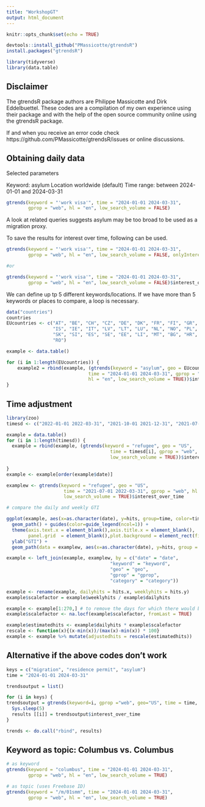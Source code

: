 ```yaml
---
title: "WorkshopGT"
output: html_document
---
```


```r
knitr::opts_chunk$set(echo = TRUE)
```

```r
devtools::install_github("PMassicotte/gtrendsR")
install.packages("gtrendsR")

library(tidyverse)
library(data.table)
```

## Disclaimer

The gtrendsR package authors are Philippe Massicotte and Dirk Eddelbuettel. These codes are a compilation of my own experience using their package and with the help of the open source community online using the gtrendsR package. 

If and when you receive an error code check https://github.com/PMassicotte/gtrendsR/issues or online discussions. 

## Obtaining daily data

Selected parameters

Keyword: asylum
Location worldwide (default)
Time range: between 2024-01-01 and 2024-03-31 

```r
gtrends(keyword = "'work visa'", time = "2024-01-01 2024-03-31",
        gprop = "web", hl = "en", low_search_volume = FALSE)
```

A look at related queries suggests asylum may be too broad to be used as a migration proxy.

To save the results for interest over time, following can be used. 

```r
gtrends(keyword = "'work visa'", time = "2024-01-01 2024-03-31",
        gprop = "web", hl = "en", low_search_volume = FALSE, onlyInterest = TRUE)

#or

gtrends(keyword = "'work visa'", time = "2024-01-01 2024-03-31",
        gprop = "web", hl = "en", low_search_volume = FALSE)$interest_over_time
```

We can define up tp 5 different keywords/locations. If we have more than 5 keywords or places to compare, a loop is necessary.

```r
data("countries")
countries
EUcountries <- c("AT", "BE", "CH", "CZ", "DE", "DK", "FR", "FI", "GR", "HU",
                 "IS", "IE", "IT", "LV", "LT", "LU", "NL", "NO", "PL", "PT",
                 "SK", "SI", "ES", "SE", "EE", "LI", "MT", "BG", "HR", "CY",
                 "RO")

example <- data.table()

for (i in 1:length(EUcountries)) {
    example2 = rbind(example, (gtrends(keyword = "asylum", geo = EUcountries[i],
                              time = "2024-01-01 2024-03-31", gprop = "web",
                              hl = "en", low_search_volume = TRUE))$interest_over_time)
}

```

## Time adjustment

```r
library(zoo)
timesd <- c("2022-01-01 2022-03-31", "2021-10-01 2021-12-31", "2021-07-01 2021-09-30") 

example = data.table()
for (i in 1:length(timesd)) {
  example = rbind(example, (gtrends(keyword = "refugee", geo = "US",
                                      time = timesd[i], gprop = "web", hl = "en",
                                      low_search_volume = TRUE))$interest_over_time)
  
}
example <- example[order(example$date)]

examplew <- gtrends(keyword = "refugee", geo = "US",
                     time = "2021-07-01 2022-03-31", gprop = "web", hl = "en",
                     low_search_volume = TRUE)$interest_over_time

# compare the daily and weekly GTI

ggplot(example, aes(x=as.character(date), y=hits, group=time, color=time)) +
  geom_path() + guides(color=guide_legend(ncol=1)) +
  theme(axis.text.x = element_blank(),axis.title.x = element_blank(),
        panel.grid  = element_blank(),plot.background = element_rect(fill = "gray")) +
  ylab("GTI") + 
  geom_path(data = examplew, aes(x=as.character(date), y=hits, group = time), color = "black")

example <- left_join(example, examplew, by = c("date" = "date",
                                      "keyword" = "keyword",
                                      "geo" = "geo",
                                      "gprop" = "gprop",
                                      "category" = "category")) 

example <- rename(example, dailyhits = hits.x, weeklyhits = hits.y)
example$scalefactor = example$weeklyhits / example$dailyhits

example <- example[1:270,] # to remove the days for which there would be no adjustment factor
example$scalefactor <- na.locf(example$scalefactor, fromLast = TRUE)

example$estimatedhits <- example$dailyhits * example$scalefactor
rescale <- function(x){(x-min(x))/(max(x)-min(x)) * 100}
example <- example %>% mutate(adjustedhits = rescale(estimatedhits))


```

## Alternative if the above codes don't work

```r
keys = c("migration", "residence permit", "asylum")
time = "2024-01-01 2024-03-31"

trendsoutput = list()

for (i in keys) {
trendsoutput = gtrends(keyword=i, gprop ="web", geo="US", time = time, onlyInterest = TRUE, low_search_volume = FALSE)
  Sys.sleep(5)
  results [[i]] = trendsoutput$interest_over_time
}

trends <- do.call("rbind", results)
```

## Keyword as topic: Columbus vs. Columbus

```r

# as keyword
gtrends(keyword = "columbus", time = "2024-01-01 2024-03-31",
        gprop = "web", hl = "en", low_search_volume = TRUE)

# as topic (uses Freebase ID)
gtrends(keyword = "/m/01smm", time = "2024-01-01 2024-03-31",
        gprop = "web", hl = "en", low_search_volume = TRUE)


```



